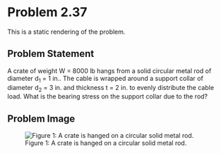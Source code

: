 # Problem 2.37 {.unnumbered}

This is a static rendering of the problem.

## Problem Statement
A crate of weight W = 8000 lb hangs from a solid circular metal rod of diameter d<sub>1</sub> = 1 in.. The cable is wrapped around a support collar of diameter d<sub>2</sub> = 3 in. and thickness t = 2 in. to evenly distribute the cable load. What is the bearing stress on the support collar due to the rod? 

## Problem Image

![Figure 1: A crate is hanged on a circular solid metal rod.](images/166.png){fig-alt="Picture with a crate hanging on a circular solid metal rod. The crate is being help up by a cable on each side. The circular metal rod is between two walls."}


